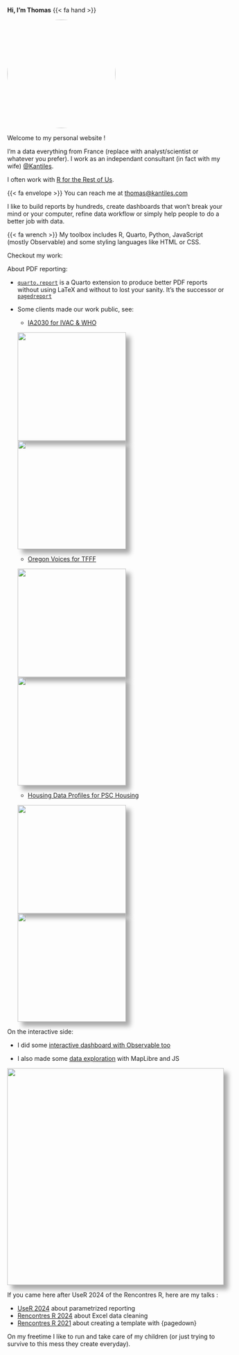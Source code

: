 **Hi, I'm Thomas**  {{< fa hand >}}

<style>
@import url('https://fonts.googleapis.com/css2?family=Lexend:wght@100..900&display=swap');

img {
    box-shadow: 10px 10px 10px darkgrey;
    
  }

.portrait img {
    box-shadow: none;
    border-radius: 50%;
}
</style>

:::portrait
<img src="assets/photo-Thomas.jpg" width="250px">
:::

Welcome to my personal website !

I'm a data everything from France (replace with analyst/scientist or whatever you prefer). I work as an independant consultant (in fact with my wife) [@Kantiles](https://kantiles.com/).

I often work with [R for the Rest of Us](https://rfortherestofus.com/consulting).

{{< fa envelope >}} You can reach me at [thomas@kantiles.com](mailto:thomas@kantiles.com)

I like to build reports by hundreds, create dashboards that won't break your mind or your computer, refine data workflow or simply help people to do a better job with data.

{{< fa wrench >}} My toolbox includes R, Quarto, Python, JavaScript (mostly Observable) and some styling languages like HTML or CSS.

Checkout my work:

About PDF reporting:

-   [`quarto.report`](https://github.com/kantiles/quarto.report) is a Quarto extension to produce better PDF reports without using LaTeX and without to lost your sanity. It's the successor or [`pagedreport`](https://github.com/rfortherestofus/pagedreport/)

-   Some clients made our work public, see:

    -   [IA2030 for IVAC & WHO](https://publichealth.jhu.edu/ivac/2024/new-ia2030-country-profiles-to-track-immunization-achievements)
    
    <img src="assets/Afghanistan a.jpg" width="250px">
    <img src="assets/Afghanistan b.jpg" width="250px">

    -   [Oregon Voices for TFFF](https://orvoices.org/your-county/)

    <img src="assets/or_voices_1.jpg" width="250px">
    <img src="assets/or_voices_2.jpg" width="250px">

    -   [Housing Data Profiles for PSC Housing](https://housingprofiles.pschousing.org/)
    
    <img src="assets/psc 1.jpg" width="250px">
    <img src="assets/psc 2.jpg" width="250px">

On the interactive side:

-   I did some [interactive dashboard with Observable too](https://kantiles.github.io/demo_isd/main.html)

-   I also made some [data exploration](https://kantiles.github.io/prix-ehpad-web/) with MapLibre and JS

<img src="assets/maplibre.png" width="500px">

If you came here after UseR 2024 of the Rencontres R, here are my talks :

-   [UseR 2024](https://github.com/tvroylandt/user_2024_parametrized_reporting) about parametrized reporting
-   [Rencontres R 2024](https://github.com/tvroylandt/rr_2024) about Excel data cleaning
-   [Rencontres R 2021](https://github.com/tvroylandt/pagedown_rr2021) about creating a template with {pagedown}

On my freetime I like to run and take care of my children (or just trying to survive to this mess they create everyday).
